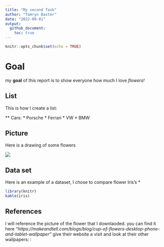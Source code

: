 ```yaml
---
title: "My second Task"
author: "Tamryn Baxter"
date: "2022-09-01"
output: 
  github_document:
    toc: true
---
```


```r
knitr::opts_chunk$set(echo = TRUE)
```

# Goal
my **goal** of this report is to show everyone how much I love *flowers!*

## List
This is how I create a list:

** Cars:
* Porsche
* Ferrari
* VW
* BMW

## Picture
Here is a drawing of some flowers

![](https://cdn.shopify.com/s/files/1/0633/7039/5889/files/cup-of-flowers-blogpic-2-scaled.jpg)

## Data set
Here is an example of a dataset, I chose to compare flower Iris's *

```r
library(knitr)
kable(iris)
```
## References
I will reference the picture of the flower that I downlaoded. you can find it here *"https://makeandtell.com/blogs/blog/cup-of-flowers-desktop-phone-and-tablet-wallpaper"* give their website a visit and look at their other wallpapers:
: